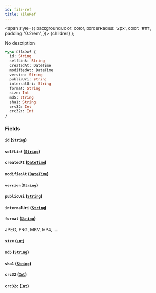 ```yaml
---
id: file-ref
title: FileRef
---
```


<span
style={{
      backgroundColor: color,
      borderRadius: '2px',
      color: '#fff',
      padding: '0.2rem',
    }}>
{children}
</span>
);

No description

```graphql
type FileRef {
  id: String
  selfLink: String
  createdAt: DateTime
  modifiedAt: DateTime
  version: String
  publicUri: String
  internalUri: String
  format: String
  size: Int
  md5: String
  sha1: String
  crc32: Int
  crc32c: Int
}
```

### Fields

#### `id` ([`String`](/docs/schema/scalars/string))

#### `selfLink` ([`String`](/docs/schema/scalars/string))

#### `createdAt` ([`DateTime`](/docs/schema/scalars/date-time))

#### `modifiedAt` ([`DateTime`](/docs/schema/scalars/date-time))

#### `version` ([`String`](/docs/schema/scalars/string))

#### `publicUri` ([`String`](/docs/schema/scalars/string))

#### `internalUri` ([`String`](/docs/schema/scalars/string))

#### `format` ([`String`](/docs/schema/scalars/string))

JPEG, PNG, MKV, MP4, ....

#### `size` ([`Int`](/docs/schema/scalars/int))

#### `md5` ([`String`](/docs/schema/scalars/string))

#### `sha1` ([`String`](/docs/schema/scalars/string))

#### `crc32` ([`Int`](/docs/schema/scalars/int))

#### `crc32c` ([`Int`](/docs/schema/scalars/int))
